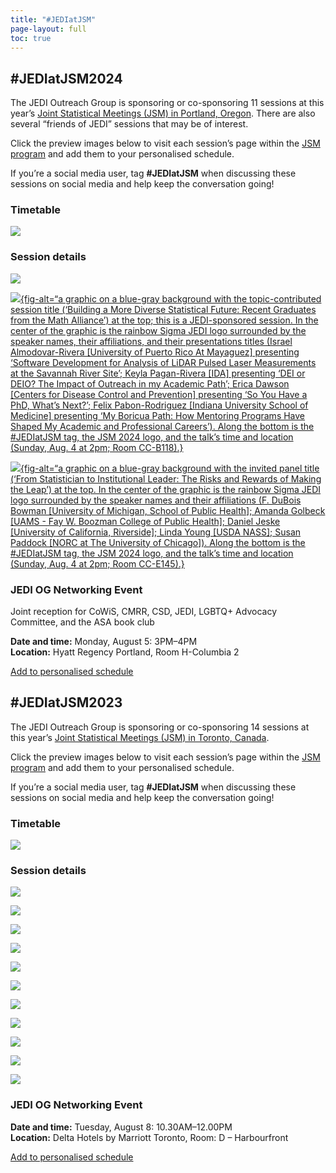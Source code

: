 ```yaml
---
title: "#JEDIatJSM"
page-layout: full
toc: true
---
```


## #JEDIatJSM2024

The JEDI Outreach Group is sponsoring or co-sponsoring 11 sessions at this year's [Joint Statistical Meetings (JSM) in Portland, Oregon](https://ww2.amstat.org/meetings/jsm/2024/). There are also several "friends of JEDI" sessions that may be of interest. 

Click the preview images below to visit each session's page within the [JSM program](https://ww2.amstat.org/meetings/jsm/2024/program.cfm) and add them to your personalised schedule.

If you're a social media user, tag **#JEDIatJSM** when discussing these sessions on social media and help keep the conversation going!

### Timetable

[![](images/jedi-at-jsm/JEDIatJSM24-overall-online.png){fig-alt="A schedule graphic with the title 'JEDIatJSM 2024' aligned to the left with the JEDI and JSM 2024 logos to the right. Underneath, in alternating navy blue and mint green boxes, are listed the sessions and events affiliated with JEDI occurring during JSM 2024. On Sunday (August 5) there are 3 sessions, all from 2-3:50p: 'The Impact for Statistics and Data Science of the 2023 SCOTUS Decision on Affirmative Action', 'Building a More Diverse Statistical Future: Recent Graduates from the Math Alliance', and 'From Statistician to Institutional Leader: The Risks and Rewards of Making the Leap'. On Monday (August 6) there are 2 sessions and 1 event. The sessions 'Reducing Barriers to Teaching Novice Learners How to Code' and 'Unchartered Methods In Health Equity Research' are 10:30a - 12:20p. From 3-4p JEDI will host a joint reception with CoWiS, CMRR, CSD, LGBTQ+ Advocacy Committee, and the ASA Book Club. On Tuesday (August 6), there are 3 sessions. The session 'Data Science Ethics: Bridging Teaching and Practice' is from 8:30 - 10:20a. The sessions 'Infusing Data Equity Principles into Health Research: Training Initiatives and
Implementation in Practice' and 'Missingness, Marginalization, and Misinformation: How data issues perpetuate cultural biases and impede scientific research for underrepresented communities' are from 2 - 3:50p. On Wednesday (August 7) there will be 5 sessions. The sessions 'Considerations and Best Practices for Use of Race, Ethnicity, and Ancestry in
Data Science Research' and 'Synthesis of Ingram Olkin Forum on Statistical Challenges in the Analysis of Police Use of Force' are from 8:30 - 10:20a. The session 'Statistical Analyses and Applications for Studying Intersectionality and Disability Inclusion' is from 10:30a - 12:20p. Also from 10:30a - 12:20p will be the contributed poster presentations for the Caucus for Women in Statistics, as well as the International Chinese, Indian, & Korean Statistical Associations. The session 'Empowering Educators: Supporting Equitable Teaching of Statistics and Data Science Across Grades K-16' will be from 2 - 3:50p." fig-align="center"}](images/JEDIatJSM24-overall-online.png)

### Session details

::::grid
:::{.g-col-12 .g-col-lg-6}
[![](images/jedi-at-jsm/JSM24_1368.png){fig-alt="a graphic on a blue-gray background with the invited panel title ('The Impact for Statistics and Data Science of the 2023 SCOTUS Decision on Affirmative Action') at the top; this is a JEDI-sponsored session. In the center of the graphic is the rainbow Sigma JEDI logo surrounded by the speaker names and their affiliations (Mary Gray [American University]; Brynne Hovde [Nova Collective]; Lisa Lupinacci [Merck & Co, inc]). Along the bottom is the #JEDIatJSM tag, the JSM 2024 logo, and the talk's time and location (Sunday, Aug. 4 at 2pm; Room CC-F150"}](http://ww2.aievolution.com/JSMAnnual/index.cfm?do=ev.viewEv&ev=1132)
:::

:::{.g-col-12 .g-col-lg-6}
[![](images/jedi-at-jsm/JSM24_1526.png){fig-alt="a graphic on a blue-gray background with the topic-contributed session title ('Building a More Diverse Statistical Future: Recent Graduates from the Math Alliance') at the top; this is a JEDI-sponsored session. In the center of the graphic is the rainbow Sigma JEDI logo surrounded by the speaker names, their affiliations, and their presentations titles (Israel Almodovar-Rivera [University of Puerto Rico At Mayaguez] presenting 'Software Development for Analysis of LiDAR Pulsed Laser Measurements at the Savannah River Site'; Keyla Pagan-Rivera [IDA] presenting 'DEI or DEIO? The Impact of Outreach in my Academic Path'; Erica Dawson [Centers for Disease Control and Prevention] presenting 'So You Have a PhD, What's Next?'; Felix Pabon-Rodriguez [Indiana University School of Medicine] presenting 'My Boricua Path: How Mentoring Programs Have Shaped My Academic and Professional Careers'). Along the bottom is the #JEDIatJSM tag, the JSM 2024 logo, and the talk's time and location (Sunday, Aug. 4 at 2pm; Room CC-B118).}](https://ww3.aievolution.com/JSMAnnual2024/Events/viewEv?ev=1852)
:::

:::{.g-col-12 .g-col-lg-6}
[![](images/jedi-at-jsm/JSM24_1069.png){fig-alt="a graphic on a blue-gray background with the invited panel title ('From Statistician to Institutional Leader: The Risks and Rewards of Making the Leap') at the top. In the center of the graphic is the rainbow Sigma JEDI logo surrounded by the speaker names and their affiliations (F. DuBois Bowman [University of Michigan, School of Public Health]; Amanda Golbeck [UAMS - Fay W. Boozman College of Public Health]; Daniel Jeske [University of California, Riverside]; Linda Young [USDA NASS]; Susan Paddock [NORC at The University of Chicago]). Along the bottom is the #JEDIatJSM tag, the JSM 2024 logo, and the talk's time and location (Sunday, Aug. 4 at 2pm; Room CC-E145).}](https://ww3.aievolution.com/JSMAnnual2024/Events/viewEv?ev=1103)
:::


::::

### JEDI OG Networking Event

Joint reception for CoWiS, CMRR, CSD, JEDI, LGBTQ+ Advocacy Committee, and the ASA book club

**Date and time:** Monday, August 5: 3PM--4PM\
**Location:** Hyatt Regency Portland, Room H-Columbia 2

[Add to personalised schedule](https://ww3.aievolution.com/JSMAnnual2024/Events/viewEv?ev=2985)


## #JEDIatJSM2023

The JEDI Outreach Group is sponsoring or co-sponsoring 14 sessions at this year's [Joint Statistical Meetings (JSM) in Toronto, Canada](https://ww2.amstat.org/meetings/jsm/2023/). 

Click the preview images below to visit each session's page within the [JSM program](https://ww2.amstat.org/meetings/jsm/2023/program.cfm) and add them to your personalised schedule.

If you're a social media user, tag **#JEDIatJSM** when discussing these sessions on social media and help keep the conversation going!

### Timetable

[![](images/jedi-at-jsm/schedule-no0069Or1614Sessions.png){fig-alt="A schedule graphic with the title 'JEDIatJSM 2023' aligned to the left with the JEDI and JSM 2023 logos to the right. Underneath, in alternating navy blue and mint green boxes, are listed the sessions and events affiliated with JEDI occurring during JSM 2023. On Sunday (August 6) there are 2 sessions. The session 'Metrics and Statistical Analyses of JEDI-related Data' is 2-3:30p and the session 'Measures & Applications for Relating Historical Structural Racism with Contemporary Health Outcomes' is from 4-5:50p. On Monday (August 7) there are 4 sessions and 1 event. The session 'Biostatistics or Data Science: Choosing the Right Path' is from 8:30-10:20a. The session 'Teaching with Datasets that Recognize the Intersectional Perspectives of Students' is from 10:30a-12:20p. The sessions 'Contributed Poster Presentations: Justice Equity Diversity and Inclusion Outreach Group' and 'Statistical Scientists of the Math Alliance: A Focus on Diversity & Recent Graduates' are both from 2-3:30p. From 6-7p there will be the 'Accessibility Town Hall'. On Tuesday (August 8) there will be 2 sessions and 1 event. The session 'Critical Race Theory for Statisticians: Incorporating CRT into statistical analyses' is from 10:30a-12.20p. The JEDI OG networking event will be from 10:30a-noon. The session 'Imposter Syndrome and the Hidden Curriculum manifestation within and between sectors' is from 2-3:30p. On Wednesday (August 9) there will be 3 sessions. The session 'Power in the Classroom: From Helping Students Play the Game to Helping Students Change the Game' will be from 8:30-10:20a. The session 'Statistically Significant: Equity Concerns in Algorithmic Bias, Privacy, and Survey Representation' will be from 10:30a-12:20p. The session 'New statistical advances in forensic sciences' will be from 2-3:30p. On Thursday (August 10) there will be 1 session, 'Strengthening Out Community through Impactful Multi-Sector Collaborations' from 10:30a-12:20p." fig-align="center"}](images/jedi-at-jsm/schedule-no0069Or1614Sessions.png)

### Session details

::::grid
:::{.g-col-12 .g-col-lg-6}
[![](images/jedi-at-jsm/1451_1_histo.png){fig-alt="A graphic on a blue-gray background with the JSM 2023 logo in the bottom left corner and the talk date (Sunday, August 6 @ 2p) and location (CC-801A) in a box in the bottom right corner. The image is topped with the text 'JEDI-sponsored session' above the bold blue title 'Metrics and Statistical Analyses of JEDI-related Data'. Four photos of the session participants (Brisa Sanchez [Drexel University], David Corliss [GM OnStar Insurance], Kimberly Sellers [Georgetown University], Wendy Martinez [US Census Bureau]) are displayed below."}](http://ww2.aievolution.com/JSMAnnual/index.cfm?do=ev.viewEv&ev=1132)
:::

:::{.g-col-12 .g-col-lg-6}
[![](images/jedi-at-jsm/1891_1_histo.png){fig-alt="A graphic on a blue-gray background with the JSM 2023 logo in the bottom left corner and the talk date (Sunday August 6 @ 4pm) and location (CC-206F) in a box in the bottom right corner. The image is topped with the text 'JEDI-sponsored session' above the bold blue title 'Measures & Applications for Relating Historical Structural Racism with Contemporary Health Outcomes'. Four photos of the session participants (Ruby Bayliss [Drexel University], Loni Tabb [Drexel University], Philimon Gona [University of Massachusetts], Melody Goodman [New York University]) are displayed below."}](http://ww2.aievolution.com/JSMAnnual/index.cfm?do=ev.viewEv&ev=2380)
:::

:::{.g-col-12 .g-col-lg-6}
[![](images/jedi-at-jsm/1457_1_histo.png){fig-alt="A graphic on a blue-gray background with the JSM 2023 logo in the bottom left corner and the talk date (Monday August 7 @ 8.30am) and location (CC-714B) in a box in the bottom right corner. The image is topped with the text 'JEDI-sponsored session' above the bold blue title 'Biostatistics or Data Science: Choosing the Right Path'. Four photos of the session participants (Brian Millen [Biogen], Sourav Santra [Sarepta Therapeutics], Peng Wei [University of Texas, MD Anderson Cancer Center], Federico Ferrari [Merck]) are displayed below."}](http://ww2.aievolution.com/JSMAnnual/index.cfm?do=ev.viewEv&ev=1126)
:::

:::{.g-col-12 .g-col-lg-6}
[![](images/jedi-at-jsm/1281_1_histo.png){fig-alt="A graphic on a blue-gray background with the JSM 2023 logo in the bottom left corner and the talk date (Monday August 7 @ 10.30am) and location (CC-715A) in a box in the bottom right corner. The image is topped with the text 'JEDI-sponsored session' above the bold blue title 'Teaching with Datasets that Recognize the Intersectional Perspectives of Students'. Five photos of the session participants (Johanna Hardin [Pomona College], Reneé Moore [Drexel University], Ciaran Evans [Wake Forest University], Prince Afriyie [University of Virginia], Barbara Means [Digital Promise]) are displayed below."}](http://ww2.aievolution.com/JSMAnnual/index.cfm?do=ev.viewEv&ev=1479)
:::

:::{.g-col-12 .g-col-lg-6}
[![](images/jedi-at-jsm/1326_1_histo.png){fig-alt="A graphic on a blue-gray background with the JSM 2023 logo in the bottom left corner and the talk date (Monday August 7 @ 2pm) and location (CC-205D) in a box in the bottom right corner. The image is topped with the text 'JEDI-sponsored session' above the bold blue title 'Statistical Scientists of the Math Alliance: A Focus on Diversity & Recent Graduates'. Four photos of the session participants (Natalie Gasca [University of Washington], Immanuel Williams [California Polytechnic State University], Kyle Duke [Amazon.com], Javier Flores [Pacific Northwest National Laboratory]) are displayed below."}](http://ww2.aievolution.com/JSMAnnual/index.cfm?do=ev.viewEv&ev=1854)
:::

:::{.g-col-12 .g-col-lg-6}
[![](images/jedi-at-jsm/1446_1_histo.png){fig-alt="A graphic on a blue-gray background with the JSM 2023 logo in the bottom left corner and the talk date (Tuesday August 8 @ 10.30am) and location (CC-701B) in a box in the bottom right corner. The image is topped with the text 'JEDI-sponsored session' above the bold blue title 'Critical Race Theory for Statisticians: incorporating
CRT into statistical analyses'. Five photos of the session participants (Melody Goodman [New York University], Stephanie Cook [New York University], Scarlett Bellamy [Boston University], Sarah Warner [Office On Trafficking In Persons, US Dept of Health and Human Services], Rebecca Andridge [The Ohio State University]) are displayed below."}](http://ww2.aievolution.com/JSMAnnual/index.cfm?do=ev.viewEv&ev=1146)
:::

:::{.g-col-12 .g-col-lg-6}
[![](images/jedi-at-jsm/1384_1_histo.png){fig-alt="A graphic on a blue-gray background with the JSM 2023 logo in the bottom left corner and the talk date (Tuesday August 8 @ 2pm) and location (CC-204) in a box in the bottom right corner. The image is topped with the text 'JEDI-sponsored session' above the bold blue title 'Imposter Syndrome and the Hidden Curriculum manifestation within and between sectors'. Four photos of the session participants (Brittney Bailey [Amherst College], Jesse Canchola [Roche Diagnostics Solutions], Michael Jadoo [Bureau of Labor Statistics], Monica Vasquez [Roche Diagnostics Solutions]) are displayed below."}](http://ww2.aievolution.com/JSMAnnual/index.cfm?do=ev.viewEv&ev=1272)
:::

:::{.g-col-12 .g-col-lg-6}
[![](images/jedi-at-jsm/1177_1_histo.png){fig-alt="A graphic on a blue-gray background with the JSM 2023 logo in the bottom left corner and the talk date (Wednesday August 9 @ 8.30am) and location (CC-205D) in a box in the bottom right corner. The image is topped with the text 'JEDI-sponsored session' above the bold blue title 'Power in the Classroom: From Helping Students Play the Game to Helping Students Change the Game'. Five photos of the session participants (Leslie Myint [Macalester College], Kelsey Grinde [Macalester College], Felicia Simpson [Winston-Salem State University], Allison Theobold [Cal Poly], Johanna Hardin [Pomona College]) are displayed below."}](http://ww2.aievolution.com/JSMAnnual/index.cfm?do=ev.viewEv&ev=1657)
:::

:::{.g-col-12 .g-col-lg-6}
[![](images/jedi-at-jsm/1284_1_histo.png){fig-alt="A graphic on a blue-gray background with the JSM 2023 logo in the bottom left corner and the talk date (Wednesday August 9 @ 10.30am) and location (CC-801B) in a box in the bottom right corner. The image is topped with the text 'JEDI-sponsored session' above the bold blue title 'Statistically Significant: Equity Concerns in Algorithmic Bias, Privacy, and Survey Representation'. Four photos of the session participants (Raphael Nishimura [University of Michigan], Claire McKay Bowen [Urban Institute], Amanda Coston [Carnegie Mellon University], Susan Gregurick [National Institutes of Health]) are displayed below."}](http://ww2.aievolution.com/JSMAnnual/index.cfm?do=ev.viewEv&ev=1470)
:::

:::{.g-col-12 .g-col-lg-6}
[![](images/jedi-at-jsm/1732_1_histo.png){fig-alt="A graphic on a blue-gray background with the JSM 2023 logo in the bottom left corner and the talk date (Wednesday August 9 @ 2pm) and location (CC-810) in a box in the bottom right corner. The image is topped with the text 'JEDI-sponsored session' above the bold blue title 'New statistical advances in forensic sciences'. Five photos of the session participants (Maria Cuellar [University of Pennsylvania], Kori Khan [Iowa State University], Amanda Luby [Swarthmore College], Cami Fuglsby [South Dakota State University], Michael Rosenblum [Johns Hopkins University]) are displayed below."}](http://ww2.aievolution.com/JSMAnnual/index.cfm?do=ev.viewEv&ev=2304)
:::

:::{.g-col-12 .g-col-lg-6}
[![](images/jedi-at-jsm/1264_1_histo.png){fig-alt="A graphic on a blue-gray background with the JSM 2023 logo in the bottom left corner and the talk date (Thursday August 10 @ 10.30am) and location (CC-201F) in a box in the bottom right corner. The image is topped with the text 'JEDI-sponsored session' above the bold blue title 'Strengthening Our Community through Impactful Multi-Sector
Data-Driven Collaborations'. Five photos of the session participants (Muhammed Semakula [Rwanda Biomedical Centre, Ministry of Health], Renee Ellis [US Census Bureau], Madhumita Ghosh Dastidar [RAND Corporation], Isabel Fulcher [Harvard Medical School], Stephen Ruberg [Analytix Thinking, LLC]) are displayed below."}](http://ww2.aievolution.com/JSMAnnual/index.cfm?do=ev.viewEv&ev=1507)
:::

::::

### JEDI OG Networking Event

**Date and time:** Tuesday, August 8: 10.30AM--12.00PM\
**Location:** Delta Hotels by Marriott Toronto, Room: D -- Harbourfront

[Add to personalised schedule](https://ww2.aievolution.com/JSMAnnual/index.cfm?do=ev.viewEv&ev=5508)
